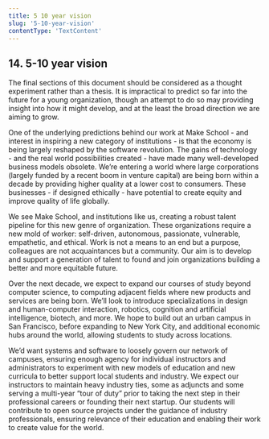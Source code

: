 ```yaml
---
title: 5 10 year vision
slug: '5-10-year-vision'
contentType: 'TextContent'
---
```


## 14. 5-10 year vision

The final sections of this document should be considered as a thought experiment rather than a
thesis. It is impractical to predict so far into the future for a young organization, though an
attempt to do so may providing insight into how it might develop, and at the least the broad
direction we are aiming to grow.

One of the underlying predictions behind our work at Make School - and interest in inspiring a new
category of institutions - is that the economy is being largely reshaped by the software revolution.
The gains of technology - and the real world possibilities created - have made many well-developed
business models obsolete. We’re entering a world where large corporations (largely funded by a
recent boom in venture capital) are being born within a decade by providing higher quality at a
lower cost to consumers. These businesses - if designed ethically - have potential to create equity
and improve quality of life globally.

We see Make School, and institutions like us, creating a robust talent pipeline for this new genre
of organization. These organizations require a new mold of worker: self-driven, autonomous,
passionate, vulnerable, empathetic, and ethical. Work is not a means to an end but a purpose,
colleagues are not acquaintances but a community. Our aim is to develop and support a generation of
talent to found and join organizations building a better and more equitable future.

Over the next decade, we expect to expand our courses of study beyond computer science, to computing
adjacent fields where new products and services are being born. We’ll look to introduce
specializations in design and human-computer interaction, robotics, cognition and artificial
intelligence, biotech, and more. We hope to build out an urban campus in San Francisco, before
expanding to New York City, and additional economic hubs around the world, allowing students to
study across locations.

We’d want systems and software to loosely govern our network of campuses, ensuring enough agency for
individual instructors and administrators to experiment with new models of education and new
curricula to better support local students and industry. We expect our instructors to maintain heavy
industry ties, some as adjuncts and some serving a multi-year “tour of duty” prior to taking the
next step in their professional careers or founding their next startup. Our students will contribute
to open source projects under the guidance of industry professionals, ensuring relevance of their
education and enabling their work to create value for the world.
